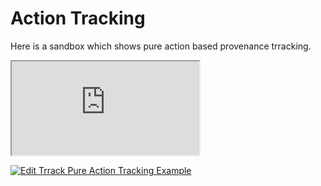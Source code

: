 # Action Tracking

Here is a sandbox which shows pure action based provenance trracking.

<iframe
  src="https://codesandbox.io/embed/trrack-pure-action-tracking-example-495zv7?fontsize=14&hidenavigation=1&theme=dark"
  style={{
    width: '100%',
    height: '500px',
    border: 0,
    borderRadius: '4px',
    overflow: 'hidden',
  }}
  title="Trrack Pure Action Tracking Example"
  allow="accelerometer; ambient-light-sensor; camera; encrypted-media; geolocation; gyroscope; hid; microphone; midi; payment; usb; vr; xr-spatial-tracking"
  sandbox="allow-forms allow-modals allow-popups allow-presentation allow-same-origin allow-scripts"
></iframe>

[![Edit Trrack Pure Action Tracking Example](https://codesandbox.io/static/img/play-codesandbox.svg)](https://codesandbox.io/s/trrack-pure-action-tracking-example-495zv7?fontsize=14&hidenavigation=1&theme=dark)
